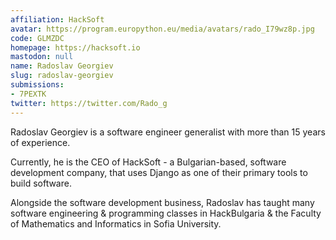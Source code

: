 ```yaml
---
affiliation: HackSoft
avatar: https://program.europython.eu/media/avatars/rado_I79wz8p.jpg
code: GLMZDC
homepage: https://hacksoft.io
mastodon: null
name: Radoslav Georgiev
slug: radoslav-georgiev
submissions:
- 7PEXTK
twitter: https://twitter.com/Rado_g
---
```


Radoslav Georgiev is a software engineer generalist with more than 15 years of experience.

Currently, he is the CEO of HackSoft - a Bulgarian-based, software development company, that uses Django as one of their primary tools to build software.

Alongside the software development business, Radoslav has taught many software engineering & programming classes in HackBulgaria & the Faculty of Mathematics and Informatics in Sofia University.
